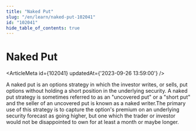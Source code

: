 ```yaml
---
title: "Naked Put"
slug: "/en/learn/naked-put-102041"
id: "102041"
hide_table_of_contents: true
---
```



# Naked Put

<ArticleMeta id={102041} updatedAt={'2023-09-26 13:59:00'} />
<div className='border-solid border-b border-t-0 my-4 border-[var(--ifm-color-gray-300)]' />

A naked put is an options strategy in which the investor writes, or sells, put options without holding a short position in the underlying security. A naked put strategy is sometimes referred to as an "uncovered put" or a "short put" and the seller of an uncovered put is known as a naked writer.The primary use of this strategy is to capture the option's premium on an underlying security forecast as going higher, but one which the trader or investor would not be disappointed to own for at least a month or maybe longer.
